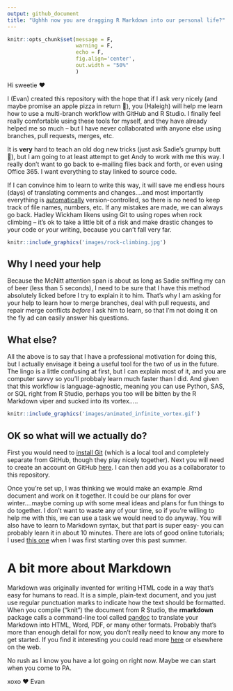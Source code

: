 ```yaml
---
output: github_document
title: "Ughhh now you are dragging R Markdown into our personal life?"
---
```

```r
knitr::opts_chunk$set(message = F,
                      warning = F,
                      echo = F,
                      fig.align='center',
                      out.width = "50%"
                      )

```

Hi sweetie ❤

I (Evan) created this repository with the hope that if I ask very nicely (and
maybe promise an apple pizza in return &#127829;), you (Haleigh) will help me 
learn how to use a multi-branch workflow with GitHub and R Studio. I finally
feel really comfortable using these tools for myself, and they have already
helped me so much -- but I have never collaborated with anyone else using
branches, pull requests, merges, etc.


It is **very** hard to teach an old dog new tricks (just ask Sadie's grumpy butt
🐶), but I am going to at least attempt to get Andy to work with me this way. I
really don't want to go back to e-mailing files back and forth, or even using
Office 365. I want everything to stay linked to source code.


If I can convince him to learn to write this way, it will save me endless hours (days)
of translating comments and changes....and most importantly everything is
<u>automatically</u> version-controlled, so there is no need to keep track of
file names, numbers, etc. If any mistakes are made, we can always go back.
Hadley Wickham likens using Git to using ropes when rock climbing -- it's ok to take
a little bit of a risk and make drastic changes to your code or your writing,
because you can't fall very far.

```r
knitr::include_graphics('images/rock-climbing.jpg') 
```

## Why I need your help

Because the McNitt attention span is about as long as Sadie sniffing my can of
beer (less than 5 seconds), I need to be sure that I have this method absolutely
licked before I try to explain it to him. That's why I am asking for your help
to learn how to merge branches, deal with pull requests, and repair merge conflicts _before_ I ask him to learn, so that I'm not doing it on the fly ad can easily answer his questions. 

## What else?
All the above is to say that I have a professional motivation for doing this, but I
actually envisage it being a useful tool for the two of us in the future. The lingo is a little confusing at first, but I can explain most of it, and you are computer savvy so you'll probbaly learn much faster than I did. And
given that this workflow is language-agnostic, meaning you can use Python,
SAS, or SQL right from R Studio, perhaps you too will be bitten by the R Markdown viper
and sucked into its vortex.....


```r
knitr::include_graphics('images/animated_infinite_vortex.gif')
```


## OK so what will we actually do?

First you would need to [install Git](https://git-scm.com/book/en/v2/Getting-Started-Installing-Git/) (which is a local tool and completely separate from GitHub, though they play nicely together). Next you will need to create an account on GitHub [here](https://github.com/join). I can then add you as a collaborator to this repository. 

Once you're set up, I was thinking we would make an example .Rmd document and work on it together. It could be our plans for over winter....maybe coming up with some meal ideas and plans for fun things to do together. I don't want to waste any of your time, so if you're willing to help me with this, we can use a task we would need to do anyway. You will also have to learn 
to Markdown syntax, but that part is super easy- you can probably learn it in about 10 minutes. There are lots of good online tutorials; I used [this one](https://www.markdowntutorial.com/) when I was first starting over this past summer. 

# A bit more about Markdown
Markdown was originally invented for writing HTML code in a way that's easy for humans to read. It is a simple, plain-text document, and you just use regular punctuation marks to indicate how the text should be formatted. When you compile ("knit") the document from R Studio, the **rmarkdown** package calls a command-line tool called [pandoc](https://pandoc.org/) to translate your Markdown into HTML, Word, PDF, or many other formats. Probably that's more than enough detail for now, you don't really need to know any more to get started. If you find it interesting you could read more [here](https://rmarkdown.rstudio.com/lesson-2.html) or elsewhere on the web. 

No rush as I know you have a lot going on right now. Maybe we can start when you come to PA. 

xoxo ❤ Evan 
